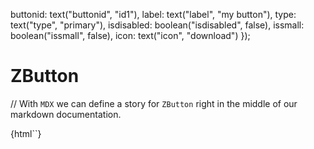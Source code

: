 
  buttonid: text("buttonid", "id1"),
  label: text("label", "my button"),
  type: text("type", "primary"),
  isdisabled: boolean("isdisabled", false),
  issmall: boolean("issmall", false),
  icon: text("icon", "download")
});

<Meta title="ZButton" component="z-button" decorators={[withKnobs]} />

# ZButton

// With `MDX` we can define a story for `ZButton` right in the middle of our markdown documentation.

<Preview>
  <Story name="sample">
    {html`<z-button isdisabled="${zButtonProps.isdisabled}" label="${zButtonProps.label}"></z-button>`}
  </Story>
</Preview>

<Props of="z-button" />
